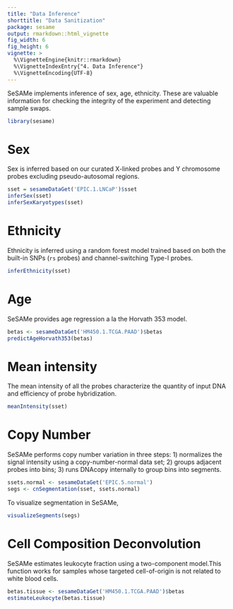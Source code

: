 ```yaml
---
title: "Data Inference"
shorttitle: "Data Sanitization"
package: sesame
output: rmarkdown::html_vignette
fig_width: 6
fig_height: 6
vignette: >
  %\VignetteEngine{knitr::rmarkdown}
  %\VignetteIndexEntry{"4. Data Inference"}
  %\VignetteEncoding{UTF-8} 
---
```


SeSAMe implements inference of sex, age, ethnicity. These are valuable
information for checking the integrity of the experiment and detecting sample
swaps.

```r
library(sesame)
```

# Sex

Sex is inferred based on our curated X-linked probes and Y chromosome probes
excluding pseudo-autosomal regions.
```r
sset = sesameDataGet('EPIC.1.LNCaP')$sset
inferSex(sset)
inferSexKaryotypes(sset)
```

# Ethnicity

Ethnicity is inferred using a random forest model trained based on both the
built-in SNPs (`rs` probes) and channel-switching Type-I probes.
```r
inferEthnicity(sset)
```

# Age

SeSAMe provides age regression a la the Horvath 353 model.
```r
betas <- sesameDataGet('HM450.1.TCGA.PAAD')$betas
predictAgeHorvath353(betas)
```

# Mean intensity

The mean intensity of all the probes characterize the quantity of input DNA
and efficiency of probe hybridization.
```r
meanIntensity(sset)
```

# Copy Number

SeSAMe performs copy number variation in three steps: 1) normalizes the signal
intensity using a copy-number-normal data set; 2) groups adjacent probes into
bins; 3) runs DNAcopy internally to group bins into segments.
```r
ssets.normal <- sesameDataGet('EPIC.5.normal')
segs <- cnSegmentation(sset, ssets.normal)
```

To visualize segmentation in SeSAMe,
```r
visualizeSegments(segs)
```

# Cell Composition Deconvolution

SeSAMe estimates leukocyte fraction using a two-component model.This function
works for samples whose targeted cell-of-origin is not related to white blood
cells.
```r
betas.tissue <- sesameDataGet('HM450.1.TCGA.PAAD')$betas
estimateLeukocyte(betas.tissue)
```
